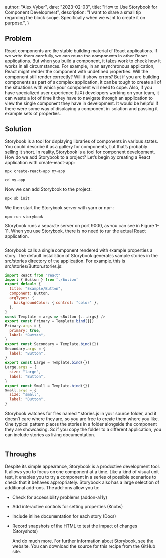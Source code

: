 


  author: "Alex Vyber",
  date: "2023-02-03",
  title: "How to Use Storybook for Component Development",
  description:
    "I want to share a small tip regarding the block scope. Specifically when we want to create it on purpose.",
}


## Problem

React components are the stable building material of React applications. If we write them carefully, we can reuse the
components in other React applications. But when you build a component, it takes work to check how it works in all
circumstances. For example, in an asynchronous application, React might render the component with undefined properties.
Will the component still render correctly? Will it show errors? But if you are building components as part of a complex
application, it can be tough to create all of the situations with which your component will need to cope. Also, if you
have specialized user experience (UX) developers working on your team, it can waste a lot of time if they have to
navigate through an application to view the single component they have in development. It would be helpful if there were
some way of displaying a component in isolation and passing it example sets of properties.

## Solution

Storybook is a tool for displaying libraries of components in various states. You could describe it as a gallery for
components, but that’s probably selling it short. In reality, Storybook is a tool for component development. How do we
add Storybook to a project? Let’s begin by creating a React application with create-react-app:

`npx create-react-app my-app`

`cd my-app`

Now we can add Storybook to the project:

`npx sb init`

We then start the Storybook server with yarn or npm:

`npm run storybook`

Storybook runs a separate server on port 9000, as you can see in Figure 1-11. When you use Storybook, there is no need
to run the actual React application.

<Image src={one} alt="" className="shadow-lg" />

Storybook calls a single component rendered with example properties a story. The default installation of Storybook
generates sample stories in the src/stories directory of the application. For example, this is
src/stories/Button.stories.js:

```JavaScript
import React from "react"
import { Button } from "./Button"
export default {
  title: "Example/Button",
  component: Button,
  argTypes: {
    backgroundColor: { control: "color" },
  },
}
const Template = args => <Button {...args} />
export const Primary = Template.bind({})
Primary.args = {
  primary: true,
  label: "Button",
}
export const Secondary = Template.bind({})
Secondary.args = {
  label: "Button",
}
export const Large = Template.bind({})
Large.args = {
  size: "large",
  label: "Button",
}
export const Small = Template.bind({})
Small.args = {
  size: "small",
  label: "Button",
}
```

Storybook watches for files named \*.stories.js in your source folder, and it doesn’t care where they are, so you are
free to create them where you like. One typical pattern places the stories in a folder alongside the component they are
showcasing. So if you copy the folder to a different application, you can include stories as living documentation.

<Image src={two} alt="" className="shadow-lg" />

## Throughs

Despite its simple appearance, Storybook is a productive development tool. It allows you to focus on one component at a
time. Like a kind of visual unit test, it enables you to try a component in a series of possible scenarios to check that
it behaves appropriately. Storybook also has a large selection of additional add-ons. The add-ons allow you to:

- Check for accessibility problems (addon-a11y)
- Add interactive controls for setting properties (Knobs)
- Include inline documentation for each story (Docs)
- Record snapshots of the HTML to test the impact of changes (Storyshots)

  And do much more. For further information about Storybook, see the website. You can download the source for this
  recipe from the GitHub site.
